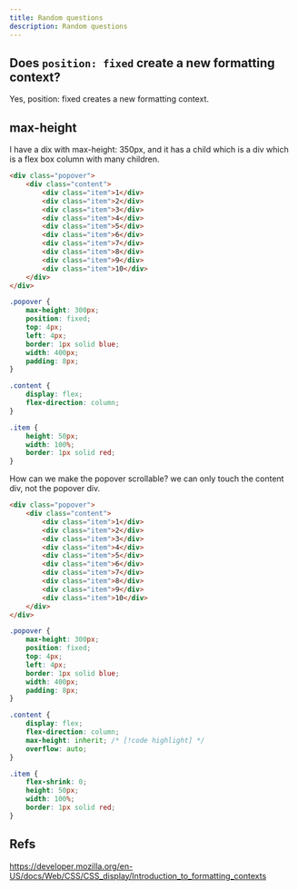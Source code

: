 ```yaml
---
title: Random questions
description: Random questions
---
```


## Does `position: fixed` create a new formatting context?

Yes, position: fixed creates a new formatting context.

## max-height

I have a dix with max-height: 350px, and it has a child which is a div which is a flex box column with many children.


<Playground height="500">

```html index.html
<div class="popover">
    <div class="content">
        <div class="item">1</div>
        <div class="item">2</div>
        <div class="item">3</div>
        <div class="item">4</div>
        <div class="item">5</div>
        <div class="item">6</div>
        <div class="item">7</div>
        <div class="item">8</div>
        <div class="item">9</div>
        <div class="item">10</div>
    </div>
</div>

```

```css styles.css
.popover {
    max-height: 300px;
    position: fixed;
    top: 4px;
    left: 4px;
    border: 1px solid blue;
    width: 400px;
    padding: 8px;
}

.content {
    display: flex;
    flex-direction: column;
}

.item {
    height: 50px;
    width: 100%;
    border: 1px solid red;
}
```

</Playground>

How can we make the popover scrollable? we can only touch the content div, not the popover div.

<Playground height="500">

```html index.html
<div class="popover">
    <div class="content">
        <div class="item">1</div>
        <div class="item">2</div>
        <div class="item">3</div>
        <div class="item">4</div>
        <div class="item">5</div>
        <div class="item">6</div>
        <div class="item">7</div>
        <div class="item">8</div>
        <div class="item">9</div>
        <div class="item">10</div>
    </div>
</div>

```

```css styles.css active
.popover {
    max-height: 300px;
    position: fixed;
    top: 4px;
    left: 4px;
    border: 1px solid blue;
    width: 400px;
    padding: 8px;
}

.content {
    display: flex;
    flex-direction: column;
    max-height: inherit; /* [!code highlight] */
    overflow: auto;
}

.item {
    flex-shrink: 0;
    height: 50px;
    width: 100%;
    border: 1px solid red;
}
```

</Playground>

## Refs

https://developer.mozilla.org/en-US/docs/Web/CSS/CSS_display/Introduction_to_formatting_contexts